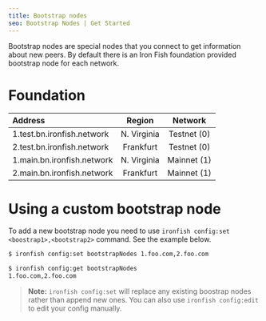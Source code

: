 ```yaml
---
title: Bootstrap nodes
seo: Bootstrap Nodes | Get Started
---
```


Bootstrap nodes are special nodes that you connect to get information about new peers. By default there is an Iron Fish foundation provided bootstrap node for each network.

# Foundation

| Address                           | Region | Network |
| :--------                         | :-----------------------------------: | :--------:  |
| 1.test.bn.ironfish.network        | N. Virginia                           | Testnet (0) |
| 2.test.bn.ironfish.network        | Frankfurt                             | Testnet (0) |
| 1.main.bn.ironfish.network        | N. Virginia                           | Mainnet (1) |
| 2.main.bn.ironfish.network        | Frankfurt                             | Mainnet (1) |

# Using a custom bootstrap node

To add a new bootstrap node you need to use `ironfish config:set <boostrap1>,<bootstrap2>` command. See the example below.

```sh
$ ironfish config:set bootstrapNodes 1.foo.com,2.foo.com

$ ironfish config:get bootstrapNodes
1.foo.com,2.foo.com
```

> **Note:** `ironfish config:set` will replace any existing boostrap nodes rather than append new ones. You can also use `ironfish config:edit` to edit your config manually.
